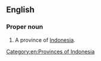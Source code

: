 ==English==
{{wikipedia}}

===Proper noun===
{{en-proper noun|head=[[central|Central]] [[Kalimantan]]}}

# A province of [[Indonesia]].

[[Category:en:Provinces of Indonesia]]